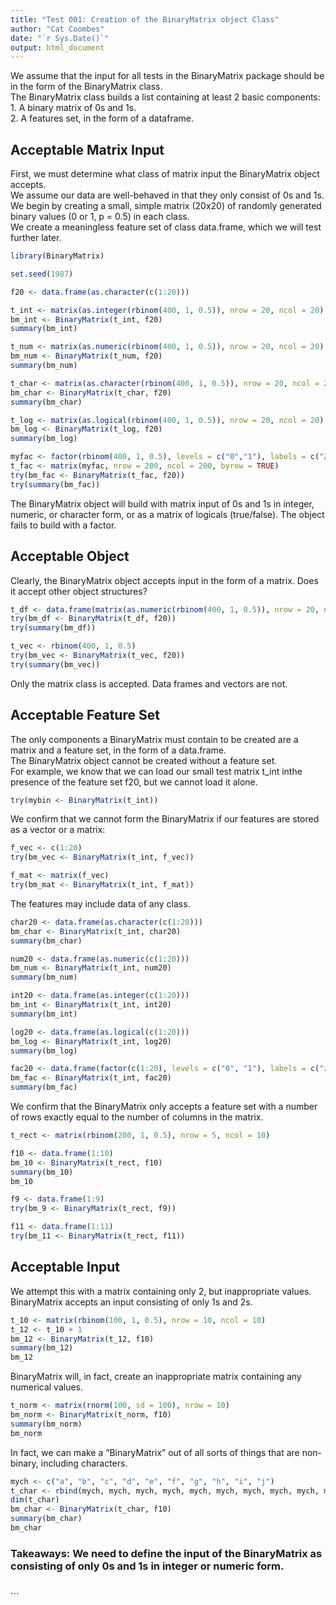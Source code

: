---
title: "Test 001: Creation of the BinaryMatrix object Class"
author: "Cat Coombes"
date: "`r Sys.Date()`"
output: html_document
---

We assume that the input for all tests in the BinaryMatrix package should be in the form of the BinaryMatrix class.  
The BinaryMatrix class builds a list containing at least 2 basic components:  
1. A binary matrix of 0s and 1s.  
2. A features set, in the form of a dataframe.  

## Acceptable Matrix Input
First, we must determine what class of matrix input the BinaryMatrix object accepts.  
We assume our data are well-behaved in that they only consist of 0s and 1s.  
We begin by creating a small, simple matrix (20x20) of randomly generated binary values (0 or 1, p = 0.5) in each class.  
We create a meaningless feature set of class data.frame, which we will test further later.  

```{r prep}
library(BinaryMatrix)

set.seed(1987)
```
```{r}
f20 <- data.frame(as.character(c(1:20)))

t_int <- matrix(as.integer(rbinom(400, 1, 0.5)), nrow = 20, ncol = 20)
bm_int <- BinaryMatrix(t_int, f20)
summary(bm_int)

t_num <- matrix(as.numeric(rbinom(400, 1, 0.5)), nrow = 20, ncol = 20)
bm_num <- BinaryMatrix(t_num, f20)
summary(bm_num)

t_char <- matrix(as.character(rbinom(400, 1, 0.5)), nrow = 20, ncol = 20)
bm_char <- BinaryMatrix(t_char, f20)
summary(bm_char)

t_log <- matrix(as.logical(rbinom(400, 1, 0.5)), nrow = 20, ncol = 20)
bm_log <- BinaryMatrix(t_log, f20)
summary(bm_log)

myfac <- factor(rbinom(400, 1, 0.5), levels = c("0","1"), labels = c("Zero", "One"))
t_fac <- matrix(myfac, nrow = 200, ncol = 200, byrow = TRUE)
try(bm_fac <- BinaryMatrix(t_fac, f20))
try(summary(bm_fac))
```

The BinaryMatrix object will build with matrix input of 0s and 1s in integer, numeric, or character form, or as a matrix of logicals (true/false). The object fails to build with a factor.

## Acceptable Object
Clearly, the BinaryMatrix object accepts input in the form of a matrix. Does it accept other object structures?

```{r}
t_df <- data.frame(matrix(as.numeric(rbinom(400, 1, 0.5)), nrow = 20, ncol = 20))
try(bm_df <- BinaryMatrix(t_df, f20))
try(summary(bm_df))

t_vec <- rbinom(400, 1, 0.5)
try(bm_vec <- BinaryMatrix(t_vec, f20))
try(summary(bm_vec))
```
Only the matrix class is accepted. Data frames and vectors are not.

## Acceptable Feature Set
The only components a BinaryMatrix must contain to be created are a matrix and a feature set, in the form of a data.frame.  
The BinaryMatrix object cannot be created without a feature set.  
For example, we know that we can load our small test matrix t_int inthe presence of the feature set f20, but we cannot load it alone.
```{r}
try(mybin <- BinaryMatrix(t_int))
```

We confirm that we cannot form the BinaryMatrix if our features are stored as a vector or a matrix:
```{r}
f_vec <- c(1:20)
try(bm_vec <- BinaryMatrix(t_int, f_vec))

f_mat <- matrix(f_vec)
try(bm_mat <- BinaryMatrix(t_int, f_mat))
```

The features may include data of any class.
```{r}
char20 <- data.frame(as.character(c(1:20)))
bm_char <- BinaryMatrix(t_int, char20)
summary(bm_char)

num20 <- data.frame(as.numeric(c(1:20)))
bm_num <- BinaryMatrix(t_int, num20)
summary(bm_num)

int20 <- data.frame(as.integer(c(1:20)))
bm_int <- BinaryMatrix(t_int, int20)
summary(bm_int)

log20 <- data.frame(as.logical(c(1:20)))
bm_log <- BinaryMatrix(t_int, log20)
summary(bm_log)

fac20 <- data.frame(factor(c(1:20), levels = c("0", "1"), labels = c("zero", "one")))
bm_fac <- BinaryMatrix(t_int, fac20)
summary(bm_fac)
```

We confirm that the BinaryMatrix only accepts a feature set with a number of rows exactly equal to the number of columns in the matrix.
```{r}
t_rect <- matrix(rbinom(200, 1, 0.5), nrow = 5, ncol = 10)

f10 <- data.frame(1:10)
bm_10 <- BinaryMatrix(t_rect, f10)
summary(bm_10)
bm_10

f9 <- data.frame(1:9)
try(bm_9 <- BinaryMatrix(t_rect, f9))

f11 <- data.frame(1:11)
try(bm_11 <- BinaryMatrix(t_rect, f11))
```

## Acceptable Input

We attempt this with a matrix containing only 2, but inappropriate values. BinaryMatrix accepts an input consisting of only 1s and 2s.
```{r}
t_10 <- matrix(rbinom(100, 1, 0.5), nrow = 10, ncol = 10)
t_12 <- t_10 + 1
bm_12 <- BinaryMatrix(t_12, f10)
summary(bm_12)
bm_12
```

BinaryMatrix will, in fact, create an inappropriate matrix containing any numerical values.
```{r}
t_norm <- matrix(rnorm(100, sd = 100), nrow = 10)
bm_norm <- BinaryMatrix(t_norm, f10)
summary(bm_norm)
bm_norm
```

In fact, we can make a "BinaryMatrix" out of all sorts of things that are non-binary, including characters.
```{r}
mych <- c("a", "b", "c", "d", "e", "f", "g", "h", "i", "j")
t_char <- rbind(mych, mych, mych, mych, mych, mych, mych, mych, mych, mych)
dim(t_char)
bm_char <- BinaryMatrix(t_char, f10)
summary(bm_char)
bm_char
```

### Takeaways: We need to define the input of the BinaryMatrix as consisting of only 0s and 1s in integer or numeric form.

```{r}

```
```